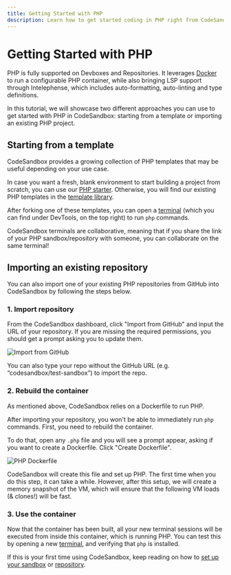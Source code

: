 ```yaml
---
title: Getting Started with PHP
description: Learn how to get started coding in PHP right from CodeSandbox.
---
```



# Getting Started with PHP

PHP is fully supported on Devboxes and Repositories. It leverages [Docker](./getting-started-with-docker) to run a configurable PHP container, while also bringing LSP support through Intelephense, which includes auto-formatting, auto-linting and type definitions.

In this tutorial, we will showcase two different approaches you can use to get started with PHP in CodeSandbox: starting from a template or importing an existing PHP project.

## Starting from a template

CodeSandbox provides a growing collection of PHP templates that may be useful depending on your use case.

In case you want a fresh, blank environment to start building a project from scratch, you can use our [PHP starter](https://codesandbox.io/p/sandbox/php-starter-ygkev0). Otherwise, you will find our existing PHP templates in the [template library](https://codesandbox.io/s/).

After forking one of these templates, you can open a [terminal](/learn/repositories/terminal) (which you can find under DevTools, on the top right) to run `php` commands.

<Callout emoji="💡">CodeSandbox terminals are collaborative, meaning that if you share the link of your PHP sandbox/repository with someone, you can collaborate on the same terminal!</Callout>

## Importing an existing repository

You can also import one of your existing PHP repositories from GitHub into CodeSandbox by following the steps below.

### 1. Import repository

From the CodeSandbox dashboard, click "Import from GitHub" and input the URL of your repository. If you are missing the required permissions, you should get a prompt asking you to update them.

![Import from GitHub](/dashboard-import-github.png)

<Callout emoji="💡">You can also type your repo without the GitHub URL (e.g. “codesandbox/test-sandbox”) to import the repo.</Callout>

### 2. Rebuild the container

As mentioned above, CodeSandbox relies on a Dockerfile to run PHP.

After importing your repository, you won't be able to immediately run `php` commands. First, you need to rebuild the container.

To do that, open any `.php` file and you will see a prompt appear, asking if you want to create a Dockerfile. Click "Create Dockerfile".

![PHP Dockerfile](/php-dockerfile.png)

CodeSandbox will create this file and set up PHP. The first time when you do this step, it can take a while. However, after this setup, we will create a memory snapshot of the VM, which will ensure that the following VM loads (& clones!) will be fast.

### 3. Use the container

Now that the container has been built, all your new terminal sessions will be executed from inside this container, which is running PHP. You can test this by opening a new [terminal](/learn/repositories/terminal), and verifying that `php` is installed.

If this is your first time using CodeSandbox, keep reading on how to [set up your sandbox](/learn/getting-started/your-first-sandbox) or [repository](/learn/getting-started/setting-up-repository).
